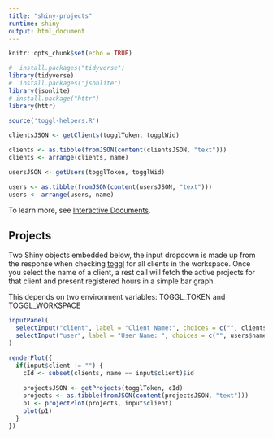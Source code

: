 ```yaml
---
title: "shiny-projects"
runtime: shiny
output: html_document
---
```


```r
knitr::opts_chunk$set(echo = TRUE)
```

```r
#  install.packages("tidyverse")
library(tidyverse)
#  install.packages("jsonlite")
library(jsonlite)
# install.package("httr")
library(httr)
```

```r
source('toggl-helpers.R')
```

```r
clientsJSON <- getClients(togglToken, togglWid)

clients <- as.tibble(fromJSON(content(clientsJSON, "text")))
clients <- arrange(clients, name)
```

```r
usersJSON <- getUsers(togglToken, togglWid)

users <- as.tibble(fromJSON(content(usersJSON, "text")))
users <- arrange(users, name)
```

To learn more, see [Interactive Documents](http://rmarkdown.rstudio.com/authoring_shiny.html).

## Projects

Two Shiny objects embedded below, the input dropdown is made up from the response when checking [toggl](www.toogl.com) for all clients in the workspace. Once you select the name of a client, a rest call will fetch the active projects for that client and present registered hours in a simple bar graph.


This depends on two environment variables: TOGGL_TOKEN and TOGGL_WORKSPACE


```r
inputPanel(
  selectInput("client", label = "Client Name:", choices = c("", clients$name), selected = "NA"), 
  selectInput("user", label = "User Name: ", choices = c("", users$name), selected = "NA")
)

renderPlot({
  if(input$client != "") {
    cId <- subset(clients, name == input$client)$id
 
    projectsJSON <- getProjects(togglToken, cId)
    projects <- as.tibble(fromJSON(content(projectsJSON, "text")))
    p1 <- projectPlot(projects, input$client)
    plot(p1)
  }
})
```
